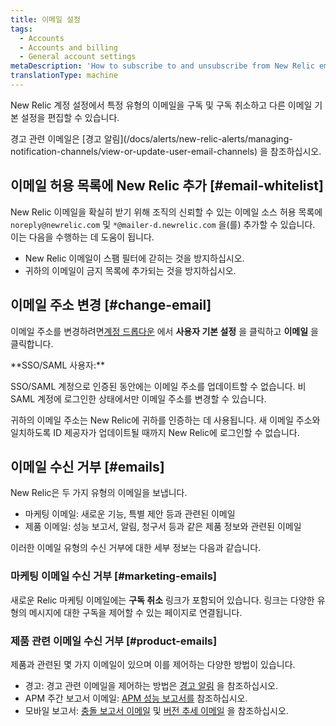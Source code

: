 ```yaml
---
title: 이메일 설정
tags:
  - Accounts
  - Accounts and billing
  - General account settings
metaDescription: 'How to subscribe to and unsubscribe from New Relic emails, and change your email address.'
translationType: machine
---
```


New Relic 계정 설정에서 특정 유형의 이메일을 구독 및 구독 취소하고 다른 이메일 기본 설정을 편집할 수 있습니다.

<Callout variant="tip">
  경고 관련 이메일은 [경고 알림](/docs/alerts/new-relic-alerts/managing-notification-channels/view-or-update-user-email-channels) 을 참조하십시오.
</Callout>

## 이메일 허용 목록에 New Relic 추가 [#email-whitelist]

New Relic 이메일을 확실히 받기 위해 조직의 신뢰할 수 있는 이메일 소스 허용 목록에 `noreply@newrelic.com` 및 `*@mailer-d.newrelic.com` 을(를) 추가할 수 있습니다. 이는 다음을 수행하는 데 도움이 됩니다.

* New Relic 이메일이 스팸 필터에 갇히는 것을 방지하십시오.
* 귀하의 이메일이 금지 목록에 추가되는 것을 방지하십시오.

## 이메일 주소 변경 [#change-email]

이메일 주소를 변경하려면[계정 드롭다운](/docs/accounts-partnerships/education/getting-started-new-relic/glossary#account-dropdown) 에서 **사용자 기본 설정** 을 클릭하고 **이메일** 을 클릭합니다.

<Callout variant="tip">
  **SSO/SAML 사용자:**

  SSO/SAML 계정으로 인증된 동안에는 이메일 주소를 업데이트할 수 없습니다. 비 SAML 계정에 로그인한 상태에서만 이메일 주소를 변경할 수 있습니다.

  귀하의 이메일 주소는 New Relic에 귀하를 인증하는 데 사용됩니다. 새 이메일 주소와 일치하도록 ID 제공자가 업데이트될 때까지 New Relic에 로그인할 수 없습니다.
</Callout>

## 이메일 수신 거부 [#emails]

New Relic은 두 가지 유형의 이메일을 보냅니다.

* 마케팅 이메일: 새로운 기능, 특별 제안 등과 관련된 이메일
* 제품 이메일: 성능 보고서, 알림, 청구서 등과 같은 제품 정보와 관련된 이메일

이러한 이메일 유형의 수신 거부에 대한 세부 정보는 다음과 같습니다.

### 마케팅 이메일 수신 거부 [#marketing-emails]

새로운 Relic 마케팅 이메일에는 **구독 취소** 링크가 포함되어 있습니다. 링크는 다양한 유형의 메시지에 대한 구독을 제어할 수 있는 페이지로 연결됩니다.

### 제품 관련 이메일 수신 거부 [#product-emails]

제품과 관련된 몇 가지 이메일이 있으며 이를 제어하는 다양한 방법이 있습니다.

* 경고: 경고 관련 이메일을 제어하는 방법은 [경고 알림](/docs/alerts/new-relic-alerts/managing-notification-channels/view-or-update-user-email-channels) 을 참조하십시오.
* APM 주간 보고서 이메일: [APM 성능 보고서를](/docs/apm/reports/other-performance-analysis/weekly-performance-report#opting_out) 참조하십시오.
* 모바일 보고서: [충돌 보고서 이메일](/docs/mobile-monitoring/mobile-monitoring-ui/crashes/receive-crash-notifications-email) 및 [버전 추세 이메일](/docs/mobile-monitoring/mobile-monitoring-ui/mobile-app-pages/version-trends-compare-user-adoption-metrics-performance) 을 참조하십시오.
